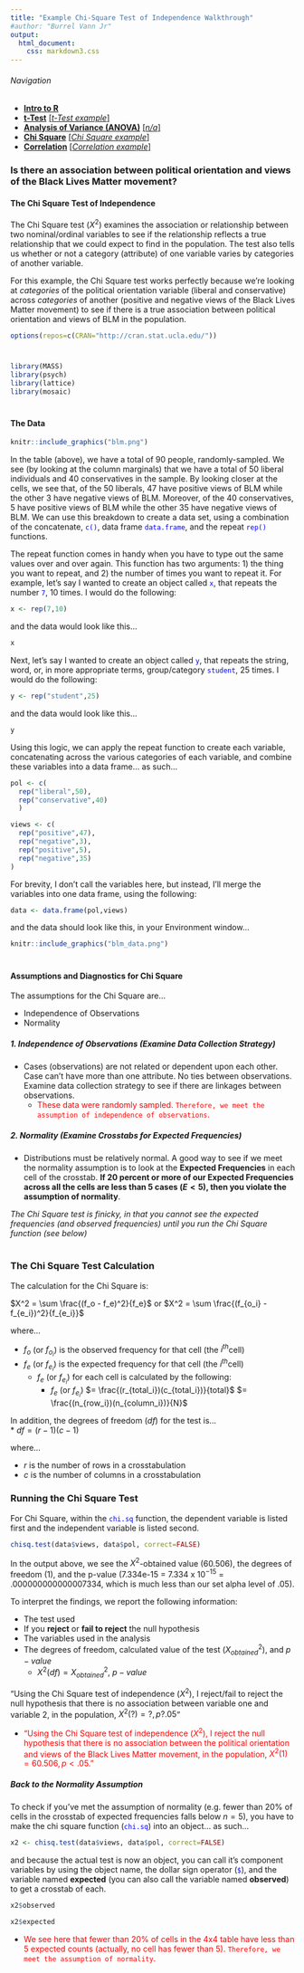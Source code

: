 ```yaml
---
title: "Example Chi-Square Test of Independence Walkthrough"
#author: "Burrel Vann Jr"
output: 
  html_document: 
    css: markdown3.css
---
```



###### Navigation

* [**Intro to R**](Intro-and-Univariate-Statistics.html)
* [**t-Test**](t-test.html) [[*t-Test example*]](t-test-example.html)
* [**Analysis of Variance (ANOVA)**](anova.html) [[*n/a*]](anova-example.html)
* [**Chi Square**](chi-square.html) [[*Chi Square example*]](chi-square-example.html)
* [**Correlation**](correlation.html) [[*Correlation example*]](correlation-example.html)


### Is there an association between political orientation and views of the Black Lives Matter movement? 


#### The Chi Square Test of Independence

The Chi Square test ($X^2$) examines the association or relationship between two nominal/ordinal variables to see if the relationship reflects a true relationship that we could expect to find in the population. The test also tells us whether or not a category (attribute) of one variable varies by categories of another variable. 

For this example, the Chi Square test works perfectly because we're looking at *categories* of the political orientation variable (liberal and conservative) across *categories* of another (positive and negative views of the Black Lives Matter movement) to see if there is a true association between political orientation and views of BLM in the population. 




```r
options(repos=c(CRAN="http://cran.stat.ucla.edu/"))
```

# 


```r
library(MASS)
library(psych)
library(lattice)
library(mosaic)
```

#

#### The Data

```r
knitr::include_graphics("blm.png")
```

In the table (above), we have a total of 90 people, randomly-sampled. We see (by looking at the column marginals) that we have a total of 50 liberal individuals and 40 conservatives in the sample. By looking closer at the cells, we see that, of the 50 liberals, 47 have positive views of BLM while the other 3 have negative views of BLM. Moreover, of the 40 conservatives, 5 have positive views of BLM while the other 35 have negative views of BLM. We can use this breakdown to create a data set, using a combination of the concatenate, <span style="color:blue">`c()`</span>, data frame <span style="color:blue">`data.frame`</span>, and the repeat <span style="color:blue">`rep()`</span> functions. 

The repeat function comes in handy when you have to type out the same values over and over again. This function has two arguments: 1) the thing you want to repeat, and 2) the number of times you want to repeat it. For example, let's say I wanted to create an object called <span style="color:blue">`x`</span>, that repeats the number <span style="color:blue">`7`</span>, 10 times. I would do the following:

```r
x <- rep(7,10)
```

and the data would look like this...

```r
x
```

Next, let's say I wanted to create an object called <span style="color:blue">`y`</span>, that repeats the string, word, or, in more appropriate terms, group/category <span style="color:blue">`student`</span>, 25 times. I would do the following:

```r
y <- rep("student",25)
```

and the data would look like this...

```r
y
```

Using this logic, we can apply the repeat function to create each variable, concatenating across the various categories of each variable, and combine these variables into a data frame... as such... 

```r
pol <- c(
  rep("liberal",50),
  rep("conservative",40)
  )

views <- c(
  rep("positive",47),
  rep("negative",3),
  rep("positive",5),
  rep("negative",35)
)
```

For brevity, I don't call the variables here, but instead, I'll merge the variables into one data frame, using the following:

```r
data <- data.frame(pol,views)
```

and the data should look like this, in your Environment window...

```r
knitr::include_graphics("blm_data.png")
```

#


#### Assumptions and Diagnostics for Chi Square

The assumptions for the Chi Square are...

* Independence of Observations
* Normality


##### 1. Independence of Observations (Examine Data Collection Strategy)
* Cases (observations) are not related or dependent upon each other. Case can’t have more than one attribute. No ties between observations. Examine data collection strategy to see if there are linkages between observations. 
  + <span style="color:red">These data were randomly sampled. `Therefore, we meet the assumption of independence of observations`.</span> 


##### 2. Normality (Examine Crosstabs for Expected Frequencies)


* Distributions must be relatively normal. A good way to see if we meet the normality assumption is to look at the **Expected Frequencies** in each cell of the crosstab. **If 20 percent or more of our Expected Frequencies across all the cells are less than 5 cases ($E \lt 5$), then you violate the assumption of normality**.

*The Chi Square test is finicky, in that you cannot see the expected frequencies (and observed frequencies) until you run the Chi Square function (see below)*


#
### The Chi Square Test Calculation

The calculation for the Chi Square is:

 $X^2 = \sum \frac{(f_o - f_e)^2}{f_e}$ or
 $X^2 = \sum \frac{(f_{o_i} - f_{e_i})^2}{f_{e_i}}$
 
where... <br>

* $f_o$ (or $f_{o_i}$) is the observed frequency for that cell (the $i^{th}$cell)<br>
* $f_e$ (or $f_{e_i}$) is the expected frequency for that cell (the $i^{th}$cell)<br>
  + $f_e$ (or $f_{e_i}$) for each cell is calculated by the following:
    + $f_e$ (or $f_{e_i}$) $= \frac{(r_{total_i})(c_{total_i})}{total}$ $= \frac{(n_{row_i})(n_{column_i})}{N}$


In addition, the degrees of freedom ($df$) for the test is...<br> 
* $df = (r-1)(c-1)$

where...

* $r$ is the number of rows in a crosstabulation<br>
* $c$ is the number of columns in a crosstabulation<br>



### Running the Chi Square Test



For Chi Square, within the <span style="color:blue">`chi.sq`</span> function, the dependent variable is listed first and the independent variable is listed second. 



```r
chisq.test(data$views, data$pol, correct=FALSE)
```

In the output above, we see the $X^2$-obtained value (60.506), the degrees of freedom (1), and the p-value (7.334e-15 = 7.334 x $10^{-15}$ = .000000000000007334, which is much less than our set alpha level of .05).


To interpret the findings, we report the following information:

* The test used
* If you **reject** or **fail to reject** the null hypothesis
* The variables used in the analysis
* The degrees of freedom, calculated value of the test ($X^2_{obtained}$), and $p-value$
  + $X^2(df) = X^2_{obtained}$, $p-value$

“Using the Chi Square test of independence ($X^2$), I reject/fail to reject the null hypothesis that there is no association between variable one and variable 2, in the population, $X^2(?) = ?, p ? .05$” 

* <span style="color:red">“Using the Chi Square test of independence ($X^2$), I reject the null hypothesis that there is no association between the political orientation and views of the Black Lives Matter movement, in the population, $X^2(1) = 60.506, p \lt .05$.”</span> 


##### Back to the Normality Assumption

To check if you've met the assumption of normality (e.g. fewer than 20% of cells in the crosstab of expected frequencies falls below $n=5$), you have to make the chi square function (<span style="color:blue">`chi.sq`</span>) into an object... as such... 

```r
x2 <- chisq.test(data$views, data$pol, correct=FALSE)
```

and because the actual test is now an object, you can call it's component variables by using the object name, the dollar sign operator (<span style="color:blue">`$`</span>), and the variable named **expected** (you can also call the variable named **observed**) to get a crosstab of each. 

```r
x2$observed
```

```r
x2$expected
```

* <span style="color:red">We see here that fewer than 20% of cells in the 4x4 table have less than 5 expected counts (actually, no cell has fewer than 5). `Therefore, we meet the assumption of normality`.</span> 


<br><br><br>
